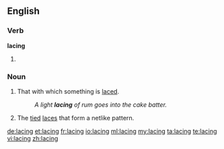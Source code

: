 ==English==

===Verb===
'''lacing'''

# {{present participle of|lace}}

===Noun===
{{en-noun}}

# That with which something is [[lace]]d.
#: ''A light '''lacing''' of rum goes into the cake batter.''
# The [[tied]] [[lace]]s that form a netlike pattern.

[[de:lacing]]
[[et:lacing]]
[[fr:lacing]]
[[io:lacing]]
[[ml:lacing]]
[[my:lacing]]
[[ta:lacing]]
[[te:lacing]]
[[vi:lacing]]
[[zh:lacing]]